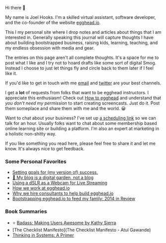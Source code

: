 Hi there 👋

My name is Joel Hooks. I'm a skilled virtual assistant, software developer, and the co-founder of the website [egghead.io](https://egghead.io/s/dtccr).

This I my personal site where I drop notes and articles about things that I am interested in. Generally speaking this journal will capture thoughts I have about building bootstrapped business, raising kids, learning, teaching, and my endless obsession with media and gear.

The entries on this page aren't all complete thoughts. It's a space for me to post what I like and I try not to hoard drafts like some sort of digital Smog. Instead I choose to just let things fly and circle back to them later if I feel like it.

If you'd like to get in touch with me [email](mailto:joelhooks@gmail.com) and [twitter](https://twitter.com/jhooks) are your best channels.

I get a **lot** of requests from folks that want to be egghead instructors. I appreciate this enthusiasm! Check out [How to egghead](https://howtoegghead.com) and understand that _you don't need my permission_ to start creating screencasts. Just do it. Post them someplace and share them with me and the world. 😀

Want to chat about your business? I've set up [a scheduling link](/consult) so we can talk for an hour. Usually folks want to chat about some membership based online learning site or building a platform. I'm also an expert at marketing in a holistic non-shitty way.

If you like something you read here, please feel free to share it and let me know. It's always nice to get feedback.

### Some Personal Favorites

* [Setting goals for (my version of) success.](/blog/2016/04/08/setting-goals-for-my-version-of-success)
* [🌱 My blog is a digital garden, not a blog](/digital-garden)
* [Using a dSLR as a Webcam for Live Streaming](/dSLR-webcam-for-live-streaming)
* [How we work at egghead.io](/blog/2018/02/15/how-we-work-at-egghead-dot-io)
* [Why we hire consultants to help build egghead.io](/blog/2017/10/26/why-we-hire-consultants-to-help-build-egghead-dot-io)
* [Bootstrapping egghead.io to feed my family: 2014 in Review](/blog/2014/12/24/bootstrapping-egghead-dot-io-to-feed-my-family-2014-in-review)

### Book Summaries

* ⭐️ [Badass: Making Users Awesome by Kathy Sierra](/badass-making-users-awesome-by-kathy-sierra)
* [The Checklist Manifesto](The Checklist Manifesto - Atul Gawande)
* [Thinking in Systems: A Primer](/review-of-thinking-in-systems-a-primer)

